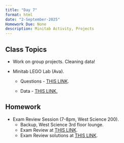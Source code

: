 ```yaml
---
title: "Day 7"
format: html
date: "2-September-2025"
Homework Due: None
description: Minitab Activity, Projects
---
```


## Class Topics

-   Work on group projects. Cleaning data!

-   Minitab LEGO Lab (Ava).

    -   Questions - [THIS LINK](/course-materials/activities/Graphing%20activity.docx).

    -   Data - [THIS LINK.](/course-materials/activities/lego_dataset.xlsx)

## Homework

-   Exam Review Session (7-8pm, West Science 200).
    -   Backup, West Science 3rd floor lounge.
    -   Exam Review at [THIS LINK](/course-materials/activities/Exam Review.docx).
    -   Exam Review solutions at [THIS LINK](/course-materials/activities/Exam_review_answer_key.pdf).
